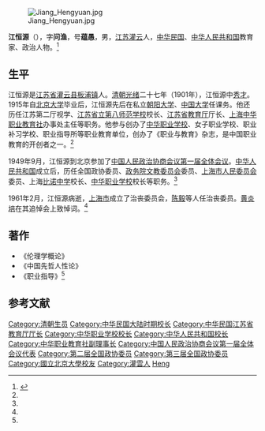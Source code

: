 [[File:Jiang_Hengyuan.jpg|thumb]]

'''江恒源'''（{{bd|1886年||1961年|}}），字'''问渔'''，号'''蕴愚'''，男，[[江苏省|江苏]][[灌云县|灌云]]人，[[中华民国|中华民国]]、[[中华人民共和国|中华人民共和国]]教育家、政治人物。<ref name=zj>{{Cite web|title=方世安，教育家江恒源与敏成小学|url=http://www.jflxx.cn/Article/ShowArticle.asp?ArticleID=11755|accessdate=2011-01-20|work=镇江市解放路小学|archive-date=2019-08-15|archive-url=https://web.archive.org/web/20190815021040/http://www.jflxx.cn/Article/ShowArticle.asp?ArticleID=11755|dead-url=yes}}</ref>

== 生平 ==
江恒源是[[江苏省|江苏省]][[灌云县|灌云县]][[板浦镇|板浦镇]]人。[[清朝|清朝]][[光绪|光绪]]二十七年（1901年），江恒源中[[秀才|秀才]]。1915年自[[北京大学|北京大学]]毕业后，江恒源先后在私立[[朝阳大学|朝阳大学]]、[[北平中国大学|中国大学]]任课务。他还历任江苏第二厅视学、[[江苏省立第八师范学校|江苏省立第八师范学校]]校长、[[江苏省教育厅|江苏省教育厅]]厅长、[[上海|上海]][[中华职业教育社|中华职业教育社]]办事处主任等职务。他参与创办了[[中华职业学校|中华职业学校]]、女子职业学校、职业补习学校、职业指导所等职业教育单位，创办了《职业与教育》杂志，是中国职业教育的开创者之一。<ref name=zj/>

1949年9月，江恒源到北京参加了[[中国人民政治协商会议第一届全体会议|中国人民政治协商会议第一届全体会议]]。[[中华人民共和国|中华人民共和国]]成立后，历任全国政协委员、[[政务院文教委员会|政务院文教委员会]]委员、[[上海市人民委员会|上海市人民委员会]]委员、上海[[比诺中学|比诺中学]]校长、[[中华职业学校|中华职业学校]]校长等职务。<ref name=zj/>

1961年2月，江恒源病逝，[[上海市|上海市]]成立了治丧委员会，[[陈毅|陈毅]]等人任治丧委员。[[黄炎培|黄炎培]]在其追悼会上致悼词。<ref name=zj/>

== 著作 ==
*《伦理学概论》
*《中国先哲人性论》
*《职业指导》<ref name=zj/>

== 参考文献 ==
{{reflist}}

{{Navboxes
| title  = 江恒源在[[国民参政会|国民参政会]]的职务
| list1  =
{{中華民國第一屆國民參政會參政員}}
{{中華民國第二屆國民參政會參政員}}
{{中華民國第三屆國民參政會參政員}}
{{中華民國第四屆國民參政會參政員}}
}}
{{Navboxes
| title  = 江恒源在[[中华职业教育社|中华职业教育社]]的职务
| list1  =
{{中华职业教育社第一届理、监事会}}
{{中华职业教育社第二届理、监事会}}
{{中华职业教育社第三届理、监事会}}
{{中华职业教育社第四届理、监事会}}
}}
{{Navboxes
| title  = 江恒源在[[中国民主同盟|中国民主同盟]]的职务
| list1  =
{{中国民主政团同盟中央执行委员会}}
}}

{{Authority control}}
{{DEFAULTSORT:Jiang江}}
[[Category:清朝生员|Category:清朝生员]]
[[Category:中华民国大陆时期校长|Category:中华民国大陆时期校长]]
[[Category:中华民国江苏省教育厅厅长|Category:中华民国江苏省教育厅厅长]]
[[Category:中华职业学校校长|Category:中华职业学校校长]]
[[Category:中华人民共和国校长|Category:中华人民共和国校长]]
[[Category:中华职业教育社副理事长|Category:中华职业教育社副理事长]]
[[Category:中国人民政治协商会议第一届全体会议代表|Category:中国人民政治协商会议第一届全体会议代表]]
[[Category:第二届全国政协委员|Category:第二届全国政协委员]]
[[Category:第三届全国政协委员|Category:第三届全国政协委员]]
[[Category:國立北京大學校友|Category:國立北京大學校友]]
[[Category:灌雲人|Category:灌雲人]]
[[Category:江姓|Heng]]